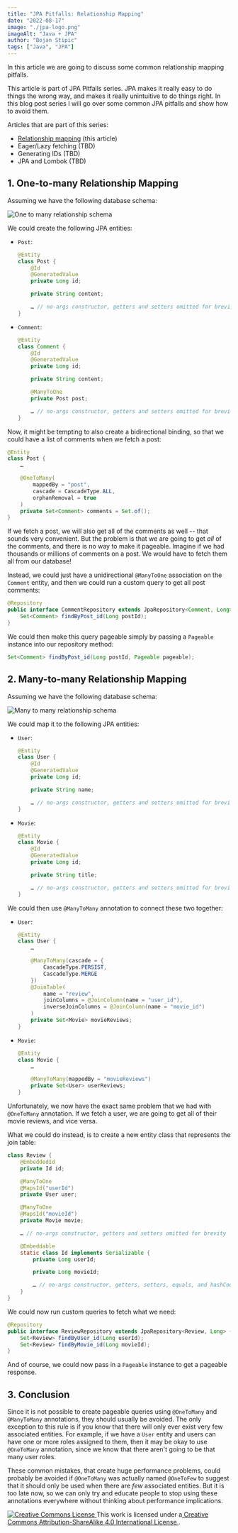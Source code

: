 ```yaml
---
title: "JPA Pitfalls: Relationship Mapping"
date: "2022-08-17"
image: "./jpa-logo.png"
imageAlt: "Java + JPA"
author: "Bojan Stipic"
tags: ["Java", "JPA"]
---
```



In this article we are going to discuss some common relationship mapping pitfalls.

This article is part of JPA Pitfalls series.
JPA makes it really easy to do things the wrong way, and makes it really
unintuitive to do things right.
In this blog post series I will go over some common JPA pitfalls and
show how to avoid them.

Articles that are part of this series:

- [Relationship mapping](/blog/02-jpa-pitfalls-relationship-mapping/) (this article)
- Eager/Lazy fetching (TBD)
- Generating IDs (TBD)
- JPA and Lombok (TBD)

## 1. One-to-many Relationship Mapping

Assuming we have the following database schema:

![One to many relationship schema](./one-to-many-diag.png)

We could create the following JPA entities:

- `Post`:

  ```java
  @Entity
  class Post {
      @Id
      @GeneratedValue
      private Long id;

      private String content;

      … // no-args constructor, getters and setters omitted for brevity
  }

  ```

- `Comment`:

  ```java
  @Entity
  class Comment {
      @Id
      @GeneratedValue
      private Long id;

      private String content;

      @ManyToOne
      private Post post;

      … // no-args constructor, getters and setters omitted for brevity
  }
  ```

Now, it might be tempting to also create a bidirectional binding,
so that we could have a list of comments when we fetch a post:

```java
@Entity
class Post {
    …

    @OneToMany(
        mappedBy = "post",
        cascade = CascadeType.ALL,
        orphanRemoval = true
    )
    private Set<Comment> comments = Set.of();
}
```

If we fetch a post, we will also get all of the comments as well --
that sounds very convenient.
But the problem is that we are going to get _all_ of the comments,
and there is no way to make it pageable.
Imagine if we had thousands or millions of comments on a post.
We would have to fetch them all from our database!

Instead, we could just have a unidirectional `@ManyToOne` association on the
`Comment` entity, and then we could run a custom query to get all post comments:

```java
@Repository
public interface CommentRepository extends JpaRepository<Comment, Long> {
    Set<Comment> findByPost_id(Long postId);
}
```

We could then make this query pageable simply by passing a `Pageable` instance
into our repository method:

```java
Set<Comment> findByPost_id(Long postId, Pageable pageable);
```

## 2. Many-to-many Relationship Mapping

Assuming we have the following database schema:

![Many to many relationship schema](./many-to-many-diag.png)

We could map it to the following JPA entities:

- `User`:

  ```java
  @Entity
  class User {
      @Id
      @GeneratedValue
      private Long id;

      private String name;

      … // no-args constructor, getters and setters omitted for brevity
  }
  ```

- `Movie`:

  ```java
  @Entity
  class Movie {
      @Id
      @GeneratedValue
      private Long id;

      private String title;

      … // no-args constructor, getters and setters omitted for brevity
  }
  ```

We could then use `@ManyToMany` annotation to connect these two together:

- `User`:

  ```java
  @Entity
  class User {
      …

      @ManyToMany(cascade = {
          CascadeType.PERSIST,
          CascadeType.MERGE
      })
      @JoinTable(
          name = "review",
          joinColumns = @JoinColumn(name = "user_id"),
          inverseJoinColumns = @JoinColumn(name = "movie_id")
      )
      private Set<Movie> movieReviews;
  }
  ```

- `Movie`:

  ```java
  @Entity
  class Movie {
      …

      @ManyToMany(mappedBy = "movieReviews")
      private Set<User> userReviews;
  }
  ```

Unfortunately, we now have the exact same problem that we had with `@OneToMany`
annotation.
If we fetch a user, we are going to get all of their movie reviews, and vice versa.

What we could do instead, is to create a new entity class that represents the
join table:

```java
class Review {
    @EmbeddedId
    private Id id;

    @ManyToOne
    @MapsId("userId")
    private User user;

    @ManyToOne
    @MapsId("movieId")
    private Movie movie;

    … // no-args constructor, getters and setters omitted for brevity

    @Embeddable
    static class Id implements Serializable {
        private Long userId;

        private Long movieId;

        … // no-args constructor, getters, setters, equals, and hashCode omitted for brevity
    }
}
```

We could now run custom queries to fetch what we need:

```java
@Repository
public interface ReviewRepository extends JpaRepository<Review, Long> {
    Set<Review> findByUser_id(Long userId);
    Set<Review> findByMovie_id(Long movieId);
}
```

And of course, we could now pass in a `Pageable` instance to get a pageable response.

## 3. Conclusion

Since it is not possible to create pageable queries using `@OneToMany` and `@ManyToMany`
annotations, they should usually be avoided.
The only exception to this rule is if you know that there will only ever exist very few
associated entities.
For example, if we have a `User` entity and users can have one or more roles assigned
to them, then it may be okay to use `@OneToMany` annotation, since we know
that there aren't going to be that many user roles.

These common mistakes, that create huge performance problems,
could probably be avoided if `@OneToMany` was actually named `@OneToFew`
to suggest that it should only be used when there are _few_ associated entities.
But it is too late now, so we can only try and educate people to stop using these
annotations everywhere without thinking about performance implications.

<Divider my={8} />

<a rel="license" href="http://creativecommons.org/licenses/by-sa/4.0/">
  <img
    alt="Creative Commons License"
    src="https://i.creativecommons.org/l/by-sa/4.0/88x31.png"
  />
</a>
This work is licensed under a<a
  rel="license"
  href="http://creativecommons.org/licenses/by-sa/4.0/"
>
  Creative Commons Attribution-ShareAlike 4.0 International License
</a>.

<Divider my={8} />
